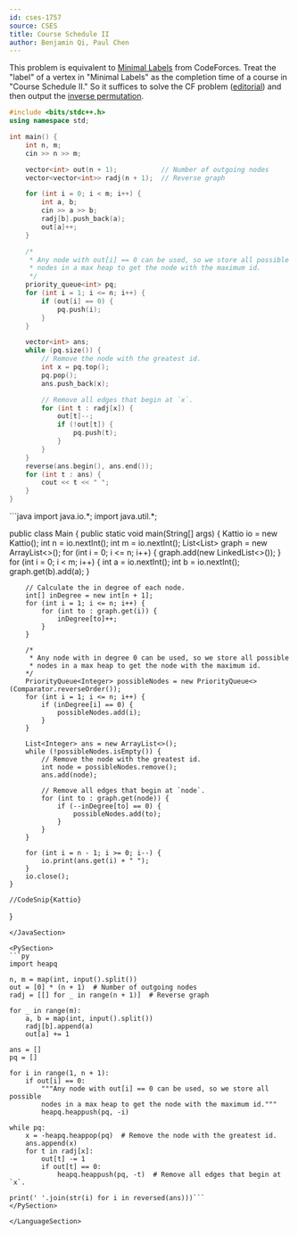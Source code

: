 ```yaml
---
id: cses-1757
source: CSES
title: Course Schedule II
author: Benjamin Qi, Paul Chen
---
```


This problem is equivalent to
[Minimal Labels](https://codeforces.com/contest/825/problem/E) from CodeForces.
Treat the "label" of a vertex in "Minimal Labels" as the completion time of a
course in "Course Schedule II." So it suffices to solve the CF problem
([editorial](https://codeforces.com/blog/entry/53334)) and then output the
[inverse permutation](https://mathworld.wolfram.com/InversePermutation.html).

<LanguageSection>

<CPPSection>

```cpp
#include <bits/stdc++.h>
using namespace std;

int main() {
	int n, m;
	cin >> n >> m;

	vector<int> out(n + 1);           // Number of outgoing nodes
	vector<vector<int>> radj(n + 1);  // Reverse graph

	for (int i = 0; i < m; i++) {
		int a, b;
		cin >> a >> b;
		radj[b].push_back(a);
		out[a]++;
	}

	/*
	 * Any node with out[i] == 0 can be used, so we store all possible
	 * nodes in a max heap to get the node with the maximum id.
	 */
	priority_queue<int> pq;
	for (int i = 1; i <= n; i++) {
		if (out[i] == 0) {
			pq.push(i);
		}
	}

	vector<int> ans;
	while (pq.size()) {
		// Remove the node with the greatest id.
		int x = pq.top();
		pq.pop();
		ans.push_back(x);

		// Remove all edges that begin at `x`.
		for (int t : radj[x]) {
			out[t]--;
			if (!out[t]) {
				pq.push(t);
			}
		}
	}
	reverse(ans.begin(), ans.end());
	for (int t : ans) {
		cout << t << " ";
	}
}
```

</CPPSection>

<JavaSection>
```java
import java.io.*;
import java.util.*;

public class Main {
	public static void main(String[] args) {
		Kattio io = new Kattio();
		int n = io.nextInt();
		int m = io.nextInt();
		List<List<Integer>> graph = new ArrayList<>();
		for (int i = 0; i <= n; i++) {
			graph.add(new LinkedList<>());
		}
		for (int i = 0; i < m; i++) {
			int a = io.nextInt();
			int b = io.nextInt();
			graph.get(b).add(a);
		}

		// Calculate the in degree of each node.
		int[] inDegree = new int[n + 1];
		for (int i = 1; i <= n; i++) {
			for (int to : graph.get(i)) {
				inDegree[to]++;
			}
		}

		/*
		 * Any node with in degree 0 can be used, so we store all possible 
		 * nodes in a max heap to get the node with the maximum id.
		*/
		PriorityQueue<Integer> possibleNodes = new PriorityQueue<>(Comparator.reverseOrder());
		for (int i = 1; i <= n; i++) {
			if (inDegree[i] == 0) {
				possibleNodes.add(i);
			}
		}

		List<Integer> ans = new ArrayList<>();
		while (!possibleNodes.isEmpty()) {
			// Remove the node with the greatest id.
			int node = possibleNodes.remove();
			ans.add(node);

			// Remove all edges that begin at `node`.
			for (int to : graph.get(node)) {
				if (--inDegree[to] == 0) {
					possibleNodes.add(to);
				}
			}
		}

		for (int i = n - 1; i >= 0; i--) {
			io.print(ans.get(i) + " ");
		}
		io.close();
	}

	//CodeSnip{Kattio}
}
```
</JavaSection>

<PySection>
```py
import heapq

n, m = map(int, input().split())
out = [0] * (n + 1)  # Number of outgoing nodes
radj = [[] for _ in range(n + 1)]  # Reverse graph

for _ in range(m):
	a, b = map(int, input().split())
	radj[b].append(a)
	out[a] += 1

ans = []
pq = []

for i in range(1, n + 1):
	if out[i] == 0:
		"""Any node with out[i] == 0 can be used, so we store all possible
		nodes in a max heap to get the node with the maximum id."""
		heapq.heappush(pq, -i)

while pq:
	x = -heapq.heappop(pq)  # Remove the node with the greatest id.
	ans.append(x)
	for t in radj[x]:
		out[t] -= 1
		if out[t] == 0:
			heapq.heappush(pq, -t)  # Remove all edges that begin at `x`.

print(' '.join(str(i) for i in reversed(ans)))```
</PySection>

</LanguageSection>
